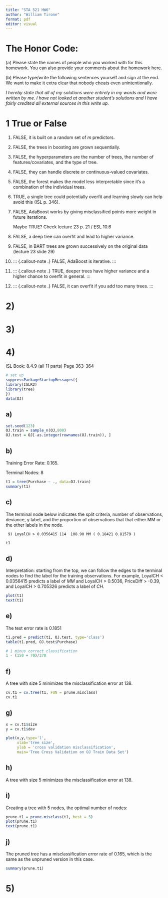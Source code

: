 ```yaml
---
title: "STA 521 HW6"
author: "William Tirone"
format: pdf
editor: visual
---
```


# The Honor Code:

::: callout-important
\(a\) Please state the names of people who you worked with for this homework. You can also provide your comments about the homework here.

\(b\) Please type/write the following sentences yourself and sign at the end. We want to make it extra clear that nobody cheats even unintentionally.

*I hereby state that all of my solutions were entirely in my words and were written by me. I have not looked at another student's solutions and I have fairly credited all external sources in this write up.*
:::

# 1 True or False

1.  ::: {.callout-note appearance="minimal"}
    FALSE, it is built on a random set of *m* predictors.
    :::

2.  ::: {.callout-note appearance="minimal"}
    FALSE, the trees in boosting are grown sequentially.
    :::

3.  ::: {.callout-note appearance="minimal"}
    FALSE, the hyperparameters are the number of trees, the number of features/covariates, and the type of tree.
    :::

4.  ::: {.callout-note appearance="minimal"}
    FALSE, they can handle discrete or continuous-valued covariates.
    :::

5.  ::: {.callout-note appearance="minimal"}
    FALSE, the forest makes the model less interpretable since it's a combination of the individual trees.
    :::

6.  ::: {.callout-note appearance="minimal"}
    TRUE, a single tree could potentially overfit and learning slowly can help avoid this (ISL p. 346).
    :::

7.  ::: {.callout-note appearance="minimal"}
    FALSE, AdaBoost works by giving misclassified points more weight in future iterations.

    Maybe TRUE? Check lecture 23 p. 21 / ESL 10.6
    :::

8.  ::: {.callout-note appearance="minimal"}
    FALSE, a deep tree can overfit and lead to higher variance.
    :::

9.  ::: {.callout-note appearance="minimal"}
    FALSE, in BART trees are grown successively on the original data (lecture 23 slide 29)
    :::

10. ::: {.callout-note .}
    FALSE, AdaBoost is iterative.
    :::

11. ::: {.callout-note .}
    TRUE, deeper trees have higher variance and a higher chance to overfit in general.
    :::

12. ::: {.callout-note .}
    FALSE, it can overfit if you add too many trees.
    :::

# 2)

# 3) 

# 4) 

ISL Book: 8.4.9 (all 11 parts) Page 363-364

```r
# set up 
suppressPackageStartupMessages({
library(ISLR2)
library(tree)
})
data(OJ)
```

## a) 

```r
set.seed(123)
OJ.train = sample_n(OJ,800)
OJ.test = OJ[-as.integer(rownames(OJ.train)), ]
```

## b)

Training Error Rate: 0.165.

Terminal Nodes: 8

```r
t1 = tree(Purchase ~ ., data=OJ.train)
summary(t1)
```

## c) 

The terminal node below indicates the split criteria, number of observations, deviance, y label, and the proportion of observations that that either MM or the other labels in the node.

     9) LoyalCH > 0.0356415 114  108.90 MM ( 0.18421 0.81579 )

```r
t1
```

## d) 

Interpretation: starting from the top, we can follow the edges to the terminal nodes to find the label for the training observations. For example, LoyalCH \< 0.0356415 predicts a label of *MM* and LoyalCH \> 0.5036, PriceDiff \> -0.39, and LoyalCH \> 0.705326 predicts a label of *CH*.

```r
plot(t1)
text(t1)
```

## e) 

The test error rate is 0.1851

```r
t1.pred = predict(t1, OJ.test, type='class')
table(t1.pred, OJ.test$Purchase)

# 1 minus correct classification 
1 - (150 + 70)/270
```

## f) 

A tree with size 5 minimizes the misclassification error at 138.

```r
cv.t1 = cv.tree(t1, FUN = prune.misclass)
cv.t1
```

## g) 

```r
x = cv.t1$size
y = cv.t1$dev

plot(x,y,type='l',
     xlab='tree size', 
     ylab = 'cross validation misclassification',
     main='Tree Cross Validation on OJ Train Data Set')
```

## h) 

A tree with size 5 minimizes the misclassification error at 138.

## i)

Creating a tree with 5 nodes, the optimal number of nodes:

```r
prune.t1 = prune.misclass(t1, best = 5)
plot(prune.t1)
text(prune.t1)
```

## j) 

The pruned tree has a misclassification error rate of 0.165, which is the same as the unpruned version in this case.

```r
summary(prune.t1)
```

# 5) 
